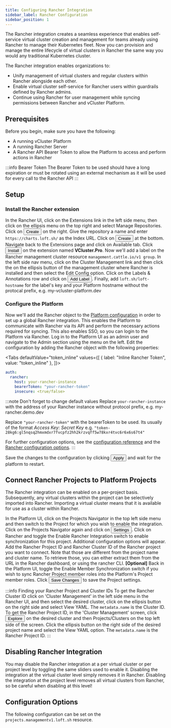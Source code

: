 ```yaml
---
title: Configuring Rancher Integration
sidebar_label: Rancher Configuration
sidebar_position: 1
---
```





The Rancher integration creates a seamless experience that enables self-service virtual cluster creation and management for teams already using Rancher to manage their Kubernetes fleet. Now you can provision and manage the entire lifecycle of virtual clusters in Rancher the same way you would any traditional Kubernetes cluster.

The Rancher integration enables organizations to:
- Unify management of virtual clusters and regular clusters within Rancher alongside each other.
- Enable virtual cluster self-service for Rancher users within guardrails defined by Rancher admins.
- Continue using Rancher for user management while syncing permissions between Rancher and vCluster Platform.

## Prerequisites

Before you begin, make sure you have the following:

- A running vCluster Platform
- A running Rancher Server
- A Rancher API Bearer Token to allow the Platform to access and perform actions in Rancher

:::info Bearer Token
The Bearer Token to be used should have a long expiration or must be rotated using an external mechanism as it will be used for every call to the Rancher API
:::

## Setup

### Install the Rancher extension

<Flow id="install-rancher-plugin">
  <Step>
    In the Rancher UI, click on the <NavStep>Extensions</NavStep> link in the left side menu, then click on the ellipsis menu on the top right and select <Label>Manage Repositories</Label>.
  </Step>
  <Step>
    Click on <Button>Create</Button> on the right. Give the repository a name and enter <code>https://charts.loft.sh/</code> as the Index URL.
  </Step>
  <Step>
    Click on <Button>Create</Button> at the bottom.
  </Step>
  <Step>
    Navigate back to the <NavStep>Extensions</NavStep> page and click on <Label>Available</Label> tab. Click <Button>Install</Button> on the extension named <b>VCluster.Pro</b>.
  </Step>
  <Step>
    Now we'll add a label on the Rancher management cluster resource <code>management.cattle.io/v1 group</code>. In the left side nav menu, click on the <Label>Cluster Management</Label> link and then click the on the ellipsis button of the management cluster where Rancher is installed and then select the <Label>Edit Config</Label> option.
  </Step>
  <Step>
    Click on the <Label>Labels & Annotations</Label> row and click on <Button>Add Label</Button>. Finally, add <code>loft.sh/loft-hostname</code> for the label's key and your Platform hostname without the protocal prefix, e.g. my-vcluster-platform.dev
  </Step>
</Flow>

### Configure the Platform
Now we'll add the Rancher object to the [Platform configuration](../../api/resources/config) in order to set up a global Rancher integration. This enables the Platform to communicate with Rancher via its API and perform the necessary actions required for syncing. This also enables SSO, so you can login to the Platform via Rancher.
<Flow id="rancher-global-setup">
  <Step>
    Log in to the Platform UI as an admin user and navigate to the <NavStep>Admin</NavStep> section using the menu on the left.
  </Step>
  <Step>
    Edit the configuration by adding the Rancher object with the following
    properties:

  <Tabs defaultValue="token_inline" values={[
    { label: "Inline Rancher Token", value: "token_inline" },
  ]}>

  <TabItem value="token_inline">

```yaml
auth:
  rancher:
    host: your-rancher-instance
    bearerToken: "your-rancher-token"
    insecure: <true/false>
```

  </TabItem>

  </Tabs>


:::note Don't forget to change default values
Replace `your-rancher-instance` with the address of your Rancher instance without protocol prefix, e.g. my-rancher.demo.dev

Replace `"your-rancher-token"` with the bearerToken to be used. Its usually of the format *Access Key: Secret Key*  e.g. `"token-28kg6:gl5nqsq2hmxmdxr7fvcpfz2hh2krzvqff5w78kxr4tvc6r6x6s67t4"`

For further configuration options, see the [configuration reference](../../api/resources/config) and the [Rancher configuration options](#configuration-options).
:::

  </Step>
  <Step>Save the changes to the configuration by clicking <Button>Apply</Button> and wait for the platform to restart.</Step>
</Flow>

## Connect Rancher Projects to Platform Projects
The Rancher integration can be enabled on a per-project basis. Subsequently, any virtual clusters within the project can be selectively imported into Rancher. Importing a virtual cluster means that it is available for use as a cluster within Rancher.

<Flow id="rancher-project-setup">
  <Step>
    In the Platform UI, click on the <Label>Projects Navigator</Label> in the top left side menu and then switch to the Project for which you wish to enable the integration. Click on the <Label>Projects Navigator</Label> again and click on <Button>Settings</Button>.
  </Step>
  <Step>
    Click on <NavStep>Rancher</NavStep> and toggle the <Label>Enable Rancher Integration</Label> switch to enable synchronization for this project. Additional configuration options will appear.
  </Step>
  <Step>
    Add the <Label>Rancher Project ID</Label> and <Label>Rancher Cluster ID</Label> of the Rancher project you want to connect. Note that those are different from the project name and cluster name. To retrieve those, you can either extract them from the URL in the Rancher dashboard, or using the rancher CLI.
  </Step>
  <Step>
    <b>[Optional]</b> Back in the Platform UI, toggle the <Label>Enable Member Synchronization</Label> switch if you wish to sync Rancher Project member roles into the Platform's Project member roles.
  </Step>
  <Step>
    Click <Button>Save Changes</Button> to save the Project settings.
  </Step>
</Flow>

:::info Finding your Rancher Project and Cluster IDs
To get the <Label>Rancher Cluster ID</Label> click on 'Cluster Management' in the left side menu in the Rancher UI, and then select the desired cluster, click on the ellipsis button on the right side and select <Label>View YAML</Label>. The <code>metadata.name</code> is the Cluster ID. To get the <Label>Rancher Project ID</Label>, in the 'Cluster Management' screen, click <Button>Explore</Button> on the desired cluster and then <NavStep>Projects/Clusters</NavStep> on the top left side of the screen. Click the ellipsis button on the right side of the desired project name and select the <Label>View YAML</Label> option. The <code>metadata.name</code> is the <Label>Rancher Project ID</Label>.
:::

##  Disabling Rancher Integration
You may disable the Rancher integration at a per virtual cluster or per project level by toggling the same sliders
used to enable it. Disabling the integration at the virtual cluster level simply removes it in Rancher.
Disabling the integration at the project level removes all virtual clusters from Rancher, so be careful
when disabling at this level!


## Configuration Options
The following configuration can be set on the <code>projects.managementv1.loft.sh</code> resource.

<PartialRancher />
